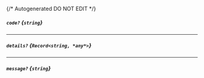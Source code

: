 {/* Autogenerated DO NOT EDIT  */}
##### `code?` *{`string`}*

---
##### `details?` *{`Record<string, *any*>`}*

---
##### `message?` *{`string`}*

